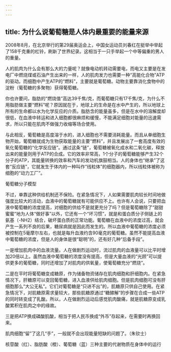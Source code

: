 ```yaml
---
---
---
```

title: 为什么说葡萄糖是人体内最重要的能量来源
---




2008年8月，在北京举行的第29届奥运会上，中国女运动员刘春红在挺举中举起了158千克重的杠铃，刷新了世界纪录。这相当于一只手举起一个中等偏重的男人的重量。

人的肌肉为什么会有那么大的力量呢？就像电动机转动需要电，而电又主要是在发电厂中燃烧煤或石油产生出来的一样，人的肌肉发力也需要一种“高能化合物”ATP的驱动。而细胞中产生ATP的“燃料”，主要就是葡萄糖。动物主要靠消化食物中的淀粉（葡萄糖的多聚物）获得葡萄糖。

你也许要问，脂肪的“燃烧值”高达39千焦/克，而葡萄糖只有17千焦/克，为什么不用脂肪做主要“燃料”呢？原因就在于，地球上的生命是在水中产生的，所以地球上所有的生命都以水为化学反应的介质。脂肪含的能量虽多，但是在水中的溶解度却很低，在血液中转运和进入细胞都很麻烦和缓慢，不能满足细胞对能量的迅速需求，所以只能在肌肉不做强力收缩等场合使用。



与此相反，葡萄糖是高度溶于水的，进入细胞也不需要消耗能量。而且从单细胞生物开始，葡萄糖就成为生物获取能量的主要“燃料”，并且发展出了一套高度有效的氧化葡萄糖的“化学反应链”。通过这条“链”，葡萄糖被氧化成水和二氧化碳，释放出来的能量则用于ATP的合成。它的效率非常高，1个分子的葡萄糖能够产生32个分子的ATP，其能量转换的效率和汽车的发动机旗鼓相当。人的身体也“继承”了这套“反应链”，它就发生于体内的一种叫作“线粒体”的细胞器内，所以线粒体被称为细胞的“动力工厂”。

葡萄糖分子模型



不过，单靠这种供给机制还不保险。在紧急情况下，人如果需要肌肉较长时间地做强度比较大的活动，血液中的葡萄糖就有可能供应不上。也许有人会说，只要把血液中葡萄糖的浓度提高，对细胞的供给不是就更充分了吗？但是葡萄糖除了“甜甜蜜蜜”地为人体“做好事”以外，它还有一个“坏习惯”，就是和蛋白质分子侧链上的氨基（-NH2）结合，破坏蛋白质的正常功能。葡萄糖在血液中的浓度过高，就会产生一系列不良的后果，糖尿病就是因此而发生的。所以血液中葡萄糖的浓度必须被控制在5毫摩尔左右，也就是每升血液约含90毫克的葡萄糖。虽然不能提高血液中葡萄糖的浓度，但是人的身体是很“聪明”的，还有好几种“后备手段”。

一是增加肌肉中的血液流量。人在做剧烈运动时，流过肌肉的血液量可以比平时增加20倍以上。虽然血液中葡萄糖的浓度没有提高，但是大量血液的“光顾”可以提供更多的葡萄糖，同时还增加了对肌肉的供氧量，使葡萄糖充分“燃烧”。

二是在平时将葡萄糖变成糖原，作为储备物资储存在肌肉细胞和肝细胞内。在紧急情况下，肝糖原可以变回葡萄糖，进入血液供给肌肉细胞。但是肌肉细胞可没有肝细胞那么“大公无私”。它们对葡萄糖是“只进不出”的，肌糖原只供自己使用。在紧急情况下，对肌糖原需求量较大，那些肌糖原通过“糖酵解”的步骤在合成一些ATP的同时转变成了乳酸。所以，人在做剧烈运动后感觉肌肉酸痛，就是肌糖原变成乳酸累积在肌肉之中的缘故。

三是把ATP换成磷酸肌酸，相当于把人民币换成“外币”存起来，在需要时再换回来。

肌肉细胞“留”了这几“手”，一般就不会出现能量短缺的问题了。（朱钦士）

核苷酸（红）、脂肪酸（橙）、葡萄糖（蓝）三种主要的代谢物质在身体中的运行